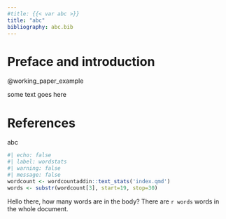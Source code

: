 ```yaml
---
#title: {{< var abc >}}
title: "abc"
bibliography: abc.bib
---
```


# Preface and introduction

@working_paper_example

some text goes here

# References

abc

```r
#| echo: false
#| label: wordstats
#| warning: false
#| message: false
wordcount <- wordcountaddin::text_stats('index.qmd')
words <- substr(wordcount[3], start=19, stop=30)
```

Hello there, how many words are in the body? 
There are `r words` words in the whole document. 


